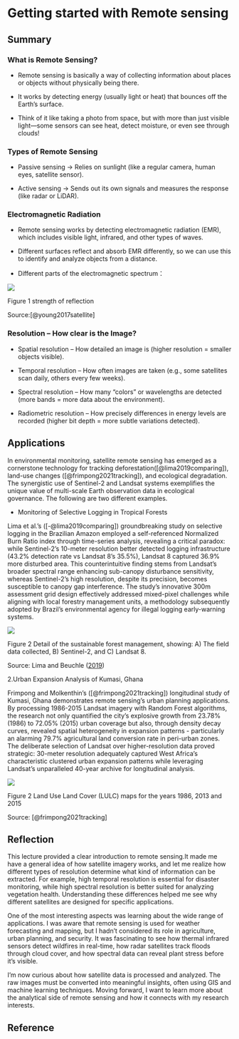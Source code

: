 # Getting started with Remote sensing

## Summary

### What is Remote Sensing?

-   Remote sensing is basically a way of collecting information about places or objects without physically being there.

-   It works by detecting energy (usually light or heat) that bounces off the Earth’s surface.

-   Think of it like taking a photo from space, but with more than just visible light—some sensors can see heat, detect moisture, or even see through clouds!

### Types of Remote Sensing

-   Passive sensing → Relies on sunlight (like a regular camera, human eyes, satellite sensor).

-   Active sensing → Sends out its own signals and measures the response (like radar or LiDAR).

### Electromagnetic Radiation

-   Remote sensing works by detecting electromagnetic radiation (EMR), which includes visible light, infrared, and other types of waves.

-   Different surfaces reflect and absorb EMR differently, so we can use this to identify and analyze objects from a distance.

-   Different parts of the electromagnetic spectrum：

![](images/clipboard-1366391390.png)

Figure 1 strength of reflection

Source:[@young2017satellite]

### Resolution – How clear is the Image?

-   Spatial resolution – How detailed an image is (higher resolution = smaller objects visible).

-   Temporal resolution – How often images are taken (e.g., some satellites scan daily, others every few weeks).

-   Spectral resolution – How many “colors” or wavelengths are detected (more bands = more data about the environment).

-   Radiometric resolution – How precisely differences in energy levels are recorded (higher bit depth = more subtle variations detected).

## Applications

In environmental monitoring, satellite remote sensing has emerged as a cornerstone technology for tracking deforestation([@lima2019comparing]), land-use changes ([@frimpong2021tracking]), and ecological degradation. The synergistic use of Sentinel-2 and Landsat systems exemplifies the unique value of multi-scale Earth observation data in ecological governance. The following are two different examples.

-   Monitoring of Selective Logging in Tropical Forests

Lima et al.'s ([-@lima2019comparing]) groundbreaking study on selective logging in the Brazilian Amazon employed a self-referenced Normalized Burn Ratio index through time-series analysis, revealing a critical paradox: while Sentinel-2's 10-meter resolution better detected logging infrastructure (43.2% detection rate vs Landsat 8's 35.5%), Landsat 8 captured 36.9% more disturbed area. This counterintuitive finding stems from Landsat's broader spectral range enhancing sub-canopy disturbance sensitivity, whereas Sentinel-2's high resolution, despite its precision, becomes susceptible to canopy gap interference. The study's innovative 300m assessment grid design effectively addressed mixed-pixel challenges while aligning with local forestry management units, a methodology subsequently adopted by Brazil's environmental agency for illegal logging early-warning systems.

![](images/clipboard-2971102382.png)

Figure 2 Detail of the sustainable forest management, showing: A) The field data collected, B) Sentinel-2, and C) Landsat 8.

Source: Lima and Beuchle ([2019](https://doi.org/10.3390/rs11080961))

2.Urban Expansion Analysis of Kumasi, Ghana

Frimpong and Molkenthin's ([@frimpong2021tracking]) longitudinal study of Kumasi, Ghana demonstrates remote sensing's urban planning applications. By processing 1986-2015 Landsat imagery with Random Forest algorithms, the research not only quantified the city's explosive growth from 23.78% (1986) to 72.05% (2015) urban coverage but also, through density decay curves, revealed spatial heterogeneity in expansion patterns - particularly an alarming 79.7% agricultural land conversion rate in peri-urban zones. The deliberate selection of Landsat over higher-resolution data proved strategic: 30-meter resolution adequately captured West Africa's characteristic clustered urban expansion patterns while leveraging Landsat's unparalleled 40-year archive for longitudinal analysis.

![](images/clipboard-1503754290.png)

Figure 2 Land Use Land Cover (LULC) maps for the years 1986, 2013 and 2015

Source: [@frimpong2021tracking]

## Reflection

This lecture provided a clear introduction to remote sensing.It made me have a general idea of how satellite imagery works, and let me realize how different types of resolution determine what kind of information can be extracted. For example, high temporal resolution is essential for disaster monitoring, while high spectral resolution is better suited for analyzing vegetation health. Understanding these differences helped me see why different satellites are designed for specific applications.

One of the most interesting aspects was learning about the wide range of applications. I was aware that remote sensing is used for weather forecasting and mapping, but I hadn’t considered its role in agriculture, urban planning, and security. It was fascinating to see how thermal infrared sensors detect wildfires in real-time, how radar satellites track floods through cloud cover, and how spectral data can reveal plant stress before it’s visible.

I’m now curious about how satellite data is processed and analyzed. The raw images must be converted into meaningful insights, often using GIS and machine learning techniques. Moving forward, I want to learn more about the analytical side of remote sensing and how it connects with my research interests.

## Reference
